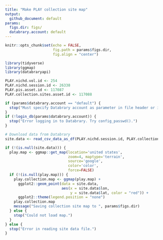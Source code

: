 ```yaml
---
title: "Make PLAY collection site map"
output:
  github_document: default
params:
  figs.dir: figs/
  databrary.account: default
---
```


```r
knitr::opts_chunk$set(echo = FALSE,
                      fig.path = params$figs.dir,
                      fig.align = "center")

library(tidyverse)
library(ggmap)
library(databraryapi)

PLAY.nichd.vol.id <- 254
PLAY.nichd.session.id <- 26338
PLAY.pis.asset.id <- 117087
PLAY.collection.sites.asset.id <- 117088

if (params$databrary.account == "default") {
  stop("Must specify Databrary account as parameter in file header or in call to rmarkdown::render().")
}
if (!login_db(params$databrary.account)) {
  stop("Error logging in to Databrary. Try config_passwd().")
}
```

```r
# Download data from Databrary
site.data <- read_csv_data_as_df(PLAY.nichd.session.id, PLAY.collection.sites.asset.id, vb = TRUE)

if (!(is.null(site.data))) {
  play.map <- ggmap::get_map(location='united states', 
                             zoom=4, maptype='terrain', 
                             source='google',
                             color='color',
                             force=FALSE)
  if (!(is.null(play.map))) {
    play.collection.map <- ggmap(play.map) +
      ggplot2::geom_point(data = site.data, 
                          aes(x = site.data$lon, 
                              y = site.data$lat, color = "red")) +
      ggplot2::theme(legend.position = "none")
    play.collection.map
    message("Saving collection site map to ", params$figs.dir)
  } else {
    stop("Could not load map.") 
  }
} else {
  stop("Error in reading site data file.")
}
```
